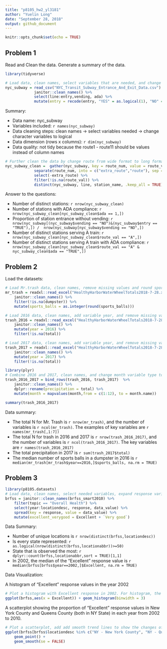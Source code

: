 ```yaml
---
title: "p8105_hw2_yl3181"
author: "Yuelin Long"
date: "September 28, 2018"
output: github_document
---
```


```r
knitr::opts_chunk$set(echo = TRUE)
```

## Problem 1

Read and Clean the data. Generate a summary of the data.
```r
library(tidyverse)

# Load data, clean names, select variables that are needed, and change variables type
nyc_subway = read_csv("NYC_Transit_Subway_Entrance_And_Exit_Data.csv") %>%
             janitor::clean_names() %>%
             select(line:entry,vending, ada) %>% 
             mutate(entry = recode(entry, "YES" = as.logical(1), "NO" = as.logical(0)))
```

Summary:

+ Data name: nyc_subway
+ Variables included: `r names(nyc_subway)`
+ Data cleaning steps: clean names -> select variables needed -> change character variables to logical
+ Data dimension (rows x columns): `r dim(nyc_subway)`
+ Data quality: not tidy because the route1 - route11 should be values instead of column names 

```r
# Further clean the data by change route from wide format to long format, clean the route variables, remove missing values and duplicates
nyc_subway_clean =  gather(nyc_subway, key = route_num, value = route_val, starts_with("route")) %>%
             separate(route_num, into = c("extra_route","route"), sep = 5) %>%
             select(-extra_route) %>%
             filter(!is.na(route_val)) %>%
             distinct(nyc_subway, line, station_name, .keep_all = TRUE)
```


Answer to the questions:

+ Number of distinct stations: `r nrow(nyc_subway_clean)`
+ Number of stations with ADA compliance: `r nrow(nyc_subway_clean[nyc_subway_clean$ada == 1,])`
+ Proportion of station entrance without vending: `r nrow(nyc_subway[(nyc_subway$vending == "NO")&(nyc_subway$entry == "TRUE"),]) /  nrow(nyc_subway[nyc_subway$vending == "NO",])`
+ Number of distinct stations serving A train: `r nrow(nyc_subway_clean[nyc_subway_clean$route_val == "A",])`
+ Number of distinct stations serving A train with ADA compliance: `r nrow(nyc_subway_clean[nyc_subway_clean$route_val == "A" & nyc_subway_clean$ada == "TRUE",])`


## Problem 2

Load the datasets:
```r

# Load Mr.trash data, clean names, remove missing values and round sports_ball to integer and change its type to integer
mr_trash = readxl::read_excel("HealthyHarborWaterWheelTotals2018-7-28.xlsx", sheet = "Mr. Trash Wheel", range = "A2:N258") %>%
    janitor::clean_names() %>%
    filter(!is.na(dumpster)) %>%
    mutate(sports_balls = as.integer(round(sports_balls)))

# Load 2016 data, clean names, add variable year, and remove missing values 
trash_2016 = readxl::read_excel("HealthyHarborWaterWheelTotals2018-7-28.xlsx", sheet = "2016 Precipitation", range = "A2:B14") %>%
    janitor::clean_names() %>%
    mutate(year = 2016) %>%
    filter(!is.na(total))

# Load 2017 data, clean names, add variable year, and remove missing values 
trash_2017 = readxl::read_excel("HealthyHarborWaterWheelTotals2018-7-28.xlsx", sheet = "2017 Precipitation", range = "A2:B14") %>%
    janitor::clean_names() %>%
    mutate(year = 2017) %>%
    filter(!is.na(total))

library(plyr)
# Combine 2016 and 2017, clean names, and change month variable type to character
trash_2016_2017 = bind_rows(trash_2016, trash_2017)  %>%
    janitor::clean_names() %>%
    dplyr::rename(precipitation = total) %>%
    mutate(month = mapvalues(month,from = c(1:12), to = month.name))

summary(trash_2016_2017)
```

Data summary:

+ The total N for Mr. Trash is `r nrow(mr_trash)`, and the number of variables is `r ncol(mr_trash)`. The examples of key variables are `r names(mr_trash[,1:7])`
+ The total N for trash in 2016 and 2017 is `r nrow(trash_2016_2017)`, and the number of variables is `r ncol(trash_2016_2017)`. The key variables are `r names(trash_2016_2017)`
+ The total precipitation in 2017 is `r sum(trash_2017$total)`
+ The median number of sports balls in a dumpster in 2016 is `r median(mr_trash[mr_trash$year==2016,]$sports_balls, na.rm = TRUE)`


## Problem 3
```r
library(p8105.datasets)
# Load data, clean names, select needed variables, expand response variables, and create a new variables to combine Excellent and very good.
brfss = janitor::clean_names(brfss_smart2010) %>%
    filter(topic == "Overall Health") %>%
    select(year:locationdesc, response, data_value) %>%
    spread(key = response, value = data_value) %>%
    mutate(excellent_verygood = Excellent + `Very good`) 
```

Data Summary:

+ Number of unique locations is `r nrow(distinct(brfss,locationdesc))`
+ Is every state represented: `r as.logical(nrow(distinct(brfss,locationabbr))>=50)`
+ State that is observed the most: `r dplyr::count(brfss,locationabbr,sort = TRUE)[1,1]`
+ In 2002, the median of the “Excellent” response value is `r median(brfss[brfss$year==2002,]$Excellent, na.rm = TRUE)`

Data Visualization:

A histogram of “Excellent” response values in the year 2002

```r
# Plot a histogram with Excellent response in 2002. For histogram, the bins are recommended to be 5~12, so choose binwidth = 3 to have less bins.
ggplot(brfss,aes(x = Excellent)) + geom_histogram(binwidth = 3)
```

A scatterplot showing the proportion of “Excellent” response values in New York County and Queens County (both in NY State) in each year from 2002 to 2010.

```r
# Plot a scatterplot, add add smooth trend lines to show the changes of Excellent response with time in New York and Queens 
ggplot(brfss[brfss$locationdesc %in% c("NY - New York County", "NY - Queens County"),],aes(x = year, y = Excellent, color = locationdesc)) + 
    geom_point() +
    geom_smooth(se = FALSE) 
```
